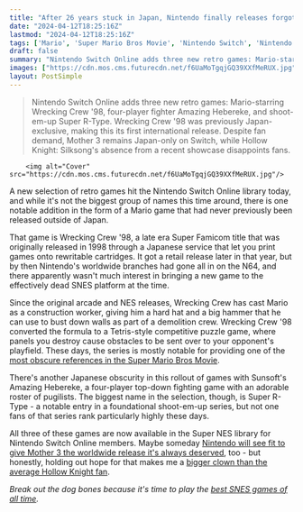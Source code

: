 ```yaml
---
title: "After 26 years stuck in Japan, Nintendo finally releases forgotten SNES Mario worldwide on Switch"
date: "2024-04-12T18:25:16Z"
lastmod: "2024-04-12T18:25:16Z"
tags: ['Mario', 'Super Mario Bros Movie', 'Nintendo Switch', 'Nintendo', 'Super Famicom', 'SNES', 'N64', 'Tetris', 'Puzzle Game', 'Amazing Hebereke', 'Sunsoft', 'Super R-Type', 'Shoot-em-up', 'Mother 3', 'JRPG', 'Hollow Knight', 'Metroidvania']
draft: false
summary: "Nintendo Switch Online adds three new retro games: Mario-starring Wrecking Crew '98, four-player fighter Amazing Hebereke, and shoot-em-up Super R-Type. Wrecking Crew '98 was previously Japan-exclusive, making this its first international release. Despite fan demand, Mother 3 remains Japan-only on Switch, while Hollow Knight: Silksong's absence from a recent showcase disappoints fans."
images: ["https://cdn.mos.cms.futurecdn.net/f6UaMoTgqjGQ39XXfMeRUX.jpg"]
layout: PostSimple
---
```

> Nintendo Switch Online adds three new retro games: Mario-starring Wrecking Crew '98, four-player fighter Amazing Hebereke, and shoot-em-up Super R-Type. Wrecking Crew '98 was previously Japan-exclusive, making this its first international release. Despite fan demand, Mother 3 remains Japan-only on Switch, while Hollow Knight: Silksong's absence from a recent showcase disappoints fans.


        <img alt="Cover" src="https://cdn.mos.cms.futurecdn.net/f6UaMoTgqjGQ39XXfMeRUX.jpg"/>
        
A new selection of retro games hit the Nintendo Switch Online library today, and while it's not the biggest group of names this time around, there is one notable addition in the form of a Mario game that had never previously been released outside of Japan.

That game is Wrecking Crew '98, a late era Super Famicom title that was originally released in 1998 through a Japanese service that let you print games onto rewritable cartridges. It got a retail release later in that year, but by then Nintendo's worldwide branches had gone all in on the N64, and there apparently wasn't much interest in bringing a new game to the effectively dead SNES platform at the time.

Since the original arcade and NES releases, Wrecking Crew has cast Mario as a construction worker, giving him a hard hat and a big hammer that he can use to bust down walls as part of a demolition crew. Wrecking Crew '98 converted the formula to a Tetris-style competitive puzzle game, where panels you destroy cause obstacles to be sent over to your opponent's playfield. These days, the series is mostly notable for providing one of the [most obscure references in the Super Mario Bros Movie](https://www.gamesradar.com/the-new-super-mario-movie-trailer-is-hiding-a-reference-to-a-character-barely-seen-for-28-years/). 

There's another Japanese obscurity in this rollout of games with Sunsoft's Amazing Hebereke, a four-player top-down fighting game with an adorable roster of pugilists. The biggest name in the selection, though, is Super R-Type - a notable entry in a foundational shoot-em-up series, but not one fans of that series rank particularly highly these days.

All three of these games are now available in the Super NES library for Nintendo Switch Online members. Maybe someday [Nintendo will see fit to give Mother 3 the worldwide release it's always deserved](https://www.gamesradar.com/after-18-years-nintendos-jrpg-cult-classic-mother-3-is-back-on-switch-too-but-only-in-japan/), too - but honestly, holding out hope for that makes me a [bigger clown than the average Hollow Knight fan](https://www.gamesradar.com/hollow-knight-silksong-hopefuls-cry-skong-and-issue-a-code-red-alert-after-indie-showcase-mentions-the-sequel-only-to-have-the-metroidvania-no-show-yet-again/).

*Break out the dog bones because it's time to play the *[<em>best SNES games of all time</em>](https://www.gamesradar.com/best-snes-games-all-time/)*.* 
        